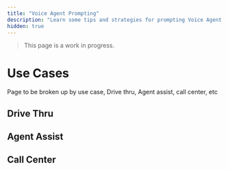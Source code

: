 ```yaml
---
title: "Voice Agent Prompting"
description: "Learn some tips and strategies for prompting Voice Agent requests."
hidden: true
---
```


> This page is a work in progress.

# Use Cases

Page to be broken up by use case, Drive thru, Agent assist, call center, etc

## Drive Thru

## Agent Assist

## Call Center
